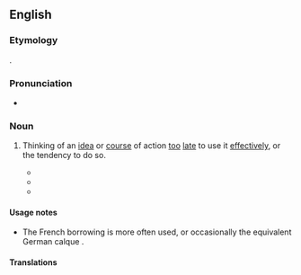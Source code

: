 ==English==

===Etymology===
{{calque|en|fr|esprit de l'escalier}}.

===Pronunciation===
* {{audio|en|En-au-staircase wit.ogg|Audio (AU)}}

===Noun===
{{en-noun|-}}

# {{lb|en|rare|idiomatic}} Thinking of an [[idea]] or [[course]] of action [[too]] [[late]] to use it [[effectively]], or the tendency to do so.
#* {{quote-journal
|en
|year=1887
|title=The Contributors' Club
|work=The Atlantic Monthly
|volume=59
|month=Jan&ndash;Jun
|publisher=Atlantic Monthly Co.
|page=140
|passage=When I have completed a manuscript, if I lay it away in a drawer or pigeon-hole, it lies there quietly enough, and my mind seems wholly discharged of it. But if I mail it, I straightaway find myself tormented with "'''staircase wit'''" in the shape of emendations.
}}
#* {{quote-book
|en
|year=1981
|author=Guy Claxton
|title=Wholly Human: Western and Eastern Visions of the Self and Its Perfection
|publisher=Routledge
|page=31
|passage=So-called '''Staircase Wit''' is another example, where we key ourselves up for an important event &mdash; an interview, say, or a date &mdash; rehearsing how we are going to present ourselves and what we are going to say. Then afterwards we lie awake thinking of all the witty, intelligent, charming things we should have done and said, and didn't because we were so busy trying to remember and revise the plan. . . .
}}
#* {{quote-book
|en
|year=2008
|author=Nassim Nicholas Taleb
|title=The Black Swan: The Impact of the Highly Improbable
|publisher=Random House
|page=131
|passage=One of the most insightful thinkers I know, the computer entrepreneur Yossi Vardi, prompted me to summarize "my idea" while standing on one leg. It was not too convenient to stand one one leg after a few glasses of perfumed Riesling, so I failed in my improvisation. The next day I experienced '''staircase wit'''.
}}
#: {{syn|en|afterwit|l'esprit de l'escalier|{{qualifier|neologism}} [[retrotort]]}}

====Usage notes====
* The French borrowing {{m|en|l'esprit de l'escalier}} is more often used, or occasionally the equivalent German calque {{m|de|Treppenwitz}}.

====Translations====
{{trans-see|thinking of an idea too late|l'esprit de l'escalier}}
